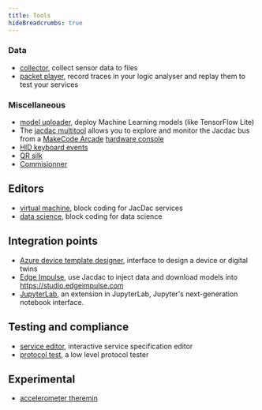```yaml
---
title: Tools
hideBreadcrumbs: true
---
```



<Tools />

### Data 

* [collector](/tools/collector/), collect sensor data to files
* [packet player](/tools/player/), record traces in your logic analyser and replay them to test your services

### Miscellaneous

* [model uploader](/tools/model-uploader/), deploy Machine Learning models (like TensorFlow Lite)
* The [jacdac multitool](https://github.com/microsoft/jacdac-multitool) allows you to explore and monitor the Jacdac bus from a [MakeCode Arcade](https://arcade.makecode.com) 
  [hardware console](https://arcade.makecode.com/hardware)
* [HID keyboard events](/tools/hid-events/)
* [QR silk](/tools/qr-silk/)
* [Commisionner](/tools/commisionner/)

## Editors

* [virtual machine](/editors/vm/), block coding for JacDac services
* [data science](/editors/data/), block coding for data science

## Integration points

* [Azure device template designer](/tools/azure-device-template-designer/), interface to design a device or digital twins
* [Edge Impulse](/tools/edge-impulse/), use Jacdac to inject data and download models into https://studio.edgeimpulse.com
* [JupyterLab](/tools/jupyterlab/), an extension in JupyterLab, Jupyter's next-generation notebook interface.

## Testing and compliance

* [service editor](/tools/service-editor/), interactive service specification editor
* [protocol test](/tools/prototest/), a low level protocol tester

## Experimental

* [accelerometer theremin](/tools/accelerometer-theremin)
